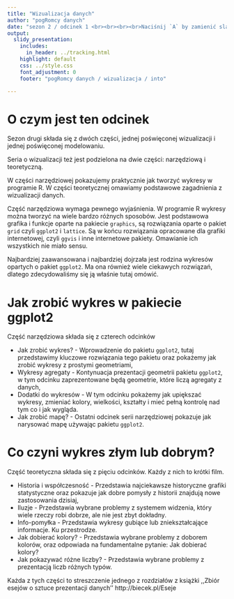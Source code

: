 ```yaml
---
title: "Wizualizacja danych"
author: "pogRomcy danych"
date: "sezon 2 / odcinek 1 <br><br><br><br>Naciśnij `A` by zamienić slajdy na ciągły tekst <br> Naciśnij `T` by wyświetlić spis treści"
output:
  slidy_presentation:
    includes:
      in_header: ../tracking.html
    highlight: default
    css: ../style.css
    font_adjustment: 0
    footer: "pogRomcy danych / wizualizacja / into"

---
```


# O czym jest ten odcinek

Sezon drugi składa się z dwóch części, jednej poświęconej wizualizacji i jednej poświęconej modelowaniu.

Seria o wizualizacji też jest podzielona na dwie części: narzędziową i teoretyczną.

W części narzędziowej pokazujemy praktycznie jak tworzyć wykresy w programie R. W części teoretycznej omawiamy podstawowe zagadnienia z wizualizacji danych.

Część narzędziowa wymaga pewnego wyjaśnienia. W programie R wykresy można tworzyć na wiele bardzo różnych sposobów. Jest podstawowa grafika i funkcje oparte na pakiecie `graphics`, są rozwiązania oparte o pakiet `grid` czyli `ggplot2` i `lattice`. Są w końcu rozwiązania opracowane dla grafiki internetowej, czyli `ggvis` i inne internetowe pakiety. Omawianie ich wszystkich nie miało sensu.

Najbardziej zaawansowana i najbardziej dojrzała jest rodzina wykresów opartych o pakiet `ggplot2`. Ma ona również wiele ciekawych rozwiązań, dlatego zdecydowaliśmy się ją właśnie tutaj omówić.

# Jak zrobić wykres w pakiecie ggplot2

Część narzędziowa składa się z czterech odcinków

- Jak zrobić wykres? - Wprowadzenie do pakietu `ggplot2`, tutaj przedstawimy kluczowe rozwiązania tego pakietu oraz pokażemy jak zrobić wykresy z prostymi geometriami,
- Wykresy agregaty - Kontynuacja prezentacji geometrii pakietu `ggplot2`, w tym odcinku zaprezentowane będą geometrie, które liczą agregaty z danych,
- Dodatki do wykresów - W tym odcinku pokażemy jak upiększać wykresy, zmieniać kolory, wielkości, kształty i mieć pełną kontrolę nad tym co i jak wygląda.
- Jak zrobić mapę? - Ostatni odcinek serii narzędziowej pokazuje jak narysować mapę używając pakietu `ggplot2`.


# Co czyni wykres złym lub dobrym?

Część teoretyczna składa się z pięciu odcinków. Każdy z nich to krótki film.

- Historia i współczesność - Przedstawia najciekawsze historyczne grafiki statystyczne oraz pokazuje jak dobre pomysły z historii znajdują nowe zastosowania dzisiaj,
- Iluzje - Przedstawia wybrane problemy z systemem widzenia, który wiele rzeczy robi dobrze, ale nie jest zbyt dokładny.
- Info-pomyłka - Przedstawia wykresy gubiące lub zniekształcające informacje. Ku przestrodze.
- Jak dobierać kolory? - Przedstawia wybrane problemy z doborem kolorów, oraz odpowiada na fundamentalne pytanie: Jak dobierać kolory?
- Jak pokazywać różne liczby? - Przedstawia wybrane problemy z prezentacją liczb różnych typów.

Każda z tych części to streszczenie jednego z rozdziałów z książki ,,Zbiór esejów o sztuce prezentacji danych'' http://biecek.pl/Eseje


